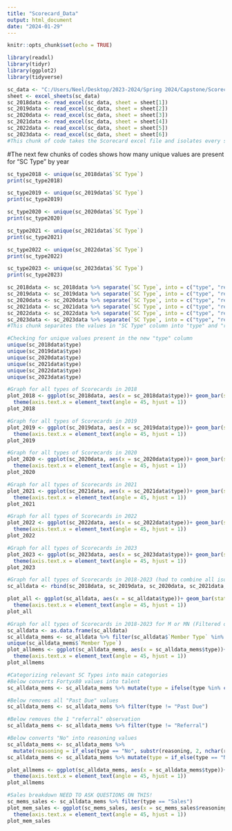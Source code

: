 ---
title: "Scorecard_Data"
output: html_document
date: "2024-01-29"
---

```{r setup, include=FALSE}
knitr::opts_chunk$set(echo = TRUE)
```

```{r}
library(readxl)
library(tidyr)
library(ggplot2)
library(tidyverse)
```

```{r}
sc_data <- "C:/Users/Neel/Desktop/2023-2024/Spring 2024/Capstone/Scorecards 2018 through 2023.xlsx"
sheet <- excel_sheets(sc_data)
sc_2018data <- read_excel(sc_data, sheet = sheet[1])
sc_2019data <- read_excel(sc_data, sheet = sheet[2])
sc_2020data <- read_excel(sc_data, sheet = sheet[3])
sc_2021data <- read_excel(sc_data, sheet = sheet[4])
sc_2022data <- read_excel(sc_data, sheet = sheet[5])
sc_2023data <- read_excel(sc_data, sheet = sheet[6])
#This chunk of code takes the Scorecard excel file and isolates every sheet by the year
```
#The next few chunks of codes shows how many unique values are present for "SC Type" by year
```{r}
sc_type2018 <- unique(sc_2018data$`SC Type`)
print(sc_type2018)
```
```{r}
sc_type2019 <- unique(sc_2019data$`SC Type`)
print(sc_type2019)
```
```{r}
sc_type2020 <- unique(sc_2020data$`SC Type`)
print(sc_type2020)
```
```{r}
sc_type2021 <- unique(sc_2021data$`SC Type`)
print(sc_type2021)
```
```{r}
sc_type2022 <- unique(sc_2022data$`SC Type`)
print(sc_type2022)
```
```{r}
sc_type2023 <- unique(sc_2023data$`SC Type`)
print(sc_type2023)
```

```{r}
sc_2018data <- sc_2018data %>% separate(`SC Type`, into = c("type", "reasoning"), sep = ":", remove = FALSE)
sc_2019data <- sc_2019data %>% separate(`SC Type`, into = c("type", "reasoning"), sep = ":", remove = FALSE)
sc_2020data <- sc_2020data %>% separate(`SC Type`, into = c("type", "reasoning"), sep = ":", remove = FALSE)
sc_2021data <- sc_2021data %>% separate(`SC Type`, into = c("type", "reasoning"), sep = ":", remove = FALSE)
sc_2022data <- sc_2022data %>% separate(`SC Type`, into = c("type", "reasoning"), sep = ":", remove = FALSE)
sc_2023data <- sc_2023data %>% separate(`SC Type`, into = c("type", "reasoning"), sep = ":", remove = FALSE)
#This chunk separates the values in "SC Type" column into "type" and "reasoning". "type" is the specific scorecard type, whereas the reasoning is the reasoning as to why it belongs into that SC
```
```{r}
#Checking for unique values present in the new "type" column
unique(sc_2018data$type)
unique(sc_2019data$type)
unique(sc_2020data$type)
unique(sc_2021data$type)
unique(sc_2022data$type)
unique(sc_2023data$type)
```
 
```{r}
#Graph for all types of Scorecards in 2018
plot_2018 <- ggplot(sc_2018data, aes(x = sc_2018data$type))+ geom_bar(stat = "count", fill = "purple")+ geom_text(stat = "count", aes(label = after_stat(count)), vjust = -0.25) +labs(title = "2018 Scorecards", x = "SC type" , y = "# of Scorecards")+
  theme(axis.text.x = element_text(angle = 45, hjust = 1))
plot_2018
```
```{r}
#Graph for all types of Scorecards in 2019
plot_2019 <- ggplot(sc_2019data, aes(x = sc_2019data$type))+ geom_bar(stat = "count", fill = "purple")+ geom_text(stat = "count", aes(label = after_stat(count)), vjust = -0.25) +labs(title = "2019 Scorecards", x = "SC type" , y = "# of Scorecards")+
  theme(axis.text.x = element_text(angle = 45, hjust = 1))
plot_2019
```
```{r}
#Graph for all types of Scorecards in 2020
plot_2020 <- ggplot(sc_2020data, aes(x = sc_2020data$type))+ geom_bar(stat = "count", fill = "purple")+ geom_text(stat = "count", aes(label = after_stat(count)), vjust = -0.25) +labs(title = "2020 Scorecards", x = "SC type" , y = "# of Scorecards")+
  theme(axis.text.x = element_text(angle = 45, hjust = 1))
plot_2020
```
```{r}
#Graph for all types of Scorecards in 2021
plot_2021 <- ggplot(sc_2021data, aes(x = sc_2021data$type))+ geom_bar(stat = "count", fill = "purple")+ geom_text(stat = "count", aes(label = after_stat(count)), vjust = -0.25) +labs(title = "2021 Scorecards", x = "SC type" , y = "# of Scorecards")+
  theme(axis.text.x = element_text(angle = 45, hjust = 1))
plot_2021
```
```{r}
#Graph for all types of Scorecards in 2022
plot_2022 <- ggplot(sc_2022data, aes(x = sc_2022data$type))+ geom_bar(stat = "count", fill = "purple")+ geom_text(stat = "count", aes(label = after_stat(count)), vjust = -0.25) +labs(title = "2022 Scorecards", x = "SC type" , y = "# of Scorecards")+
  theme(axis.text.x = element_text(angle = 45, hjust = 1))
plot_2022
```
```{r}
#Graph for all types of Scorecards in 2023
plot_2023 <- ggplot(sc_2023data, aes(x = sc_2023data$type))+ geom_bar(stat = "count", fill = "purple")+ geom_text(stat = "count", aes(label = after_stat(count)), vjust = -0.25) +labs(title = "2023 Scorecards", x = "SC type" , y = "# of Scorecards")+
  theme(axis.text.x = element_text(angle = 45, hjust = 1))
plot_2023
```
```{r}
#Graph for all types of Scorecards in 2018-2023 (had to combine all isolated datasets into one before plotting)
sc_alldata <- rbind(sc_2018data, sc_2019data, sc_2020data, sc_2021data, sc_2022data, sc_2023data)

plot_all <- ggplot(sc_alldata, aes(x = sc_alldata$type))+ geom_bar(stat = "count", fill = "purple")+ geom_text(stat = "count", aes(label = after_stat(count)), vjust = -0.25) +labs(title = "Scorecards from 2018-2023", x = "SC type" , y = "# of Scorecards")+
  theme(axis.text.x = element_text(angle = 45, hjust = 1))
plot_all
```
```{r}
#Graph for all types of Scorecards in 2018-2023 for M or MN (Filtered out all NM from sc_alldata)
sc_alldata <- as.data.frame(sc_alldata)
sc_alldata_mems <- sc_alldata %>% filter(sc_alldata$`Member Type` %in% c("M","MN"))
unique(sc_alldata_mems$`Member Type`)
plot_allmems <- ggplot(sc_alldata_mems, aes(x = sc_alldata_mems$type))+ geom_bar(stat = "count", fill = "purple")+ geom_text(stat = "count", aes(label = after_stat(count)), vjust = -0.25) +labs(title = "Scorecards from 2018-2023 for all Members", x = "SC type" , y = "# of Scorecards")+
  theme(axis.text.x = element_text(angle = 45, hjust = 1))
plot_allmems
```

```{r}
#Categorizing relevant SC Types into main categories
#Below converts Fortyx80 values into talent
sc_alldata_mems <- sc_alldata_mems %>% mutate(type = ifelse(type %in% c("Fortyx80", "FortyX80"), "Talent", type))

#Below removes all "Past Due" values
sc_alldata_mems <- sc_alldata_mems %>% filter(type != "Past Due")

#Below removes the 1 "referral" observation
sc_alldata_mems <- sc_alldata_mems %>% filter(type != "Referral")

#Below converts "No" into reasoning values
sc_alldata_mems <- sc_alldata_mems %>%
  mutate(reasoning = if_else(type == "No", substr(reasoning, 2, nchar(reasoning)), reasoning))
sc_alldata_mems <- sc_alldata_mems %>% mutate(type = if_else(type == "No",reasoning, type))

plot_allmems <- ggplot(sc_alldata_mems, aes(x = sc_alldata_mems$type))+ geom_bar(stat = "count", fill = "purple")+ geom_text(stat = "count", aes(label = after_stat(count)), vjust = -0.25) +labs(title = "Scorecards from 2018-2023 for all Members", x = "SC type" , y = "# of Scorecards")+
  theme(axis.text.x = element_text(angle = 45, hjust = 1))
plot_allmems
```

```{r}
#Sales breakdown NEED TO ASK QUESTIONS ON THIS!
sc_mems_sales <- sc_alldata_mems %>% filter(type == "Sales")
plot_mem_sales <- ggplot(sc_mems_sales, aes(x = sc_mems_sales$reasoning))+ geom_bar(stat = "count", fill = "purple")+ geom_text(stat = "count", aes(label = after_stat(count)), vjust = -0.25) +labs(title = "Category of Sales SC", x = "Reasoning" , y = "# of Scorecards")+
  theme(axis.text.x = element_text(angle = 45, hjust = 1))  
plot_mem_sales

```


